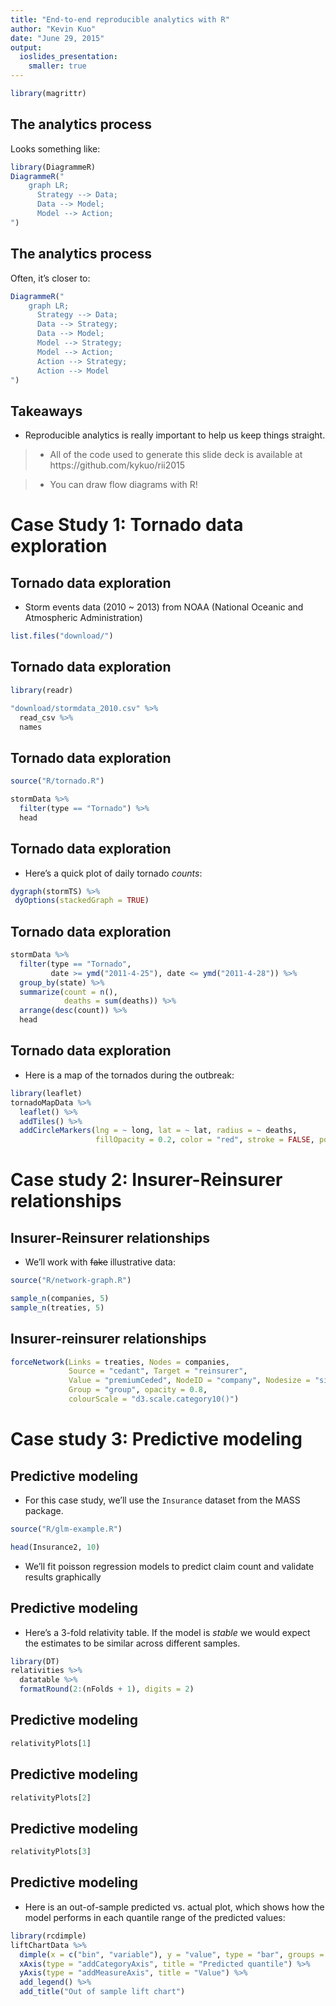 ```yaml
---
title: "End-to-end reproducible analytics with R"
author: "Kevin Kuo"
date: "June 29, 2015"
output:
  ioslides_presentation:
    smaller: true
---
```


```R
library(magrittr)
```

## The analytics process

Looks something like:

```R
library(DiagrammeR)
DiagrammeR("
    graph LR;
      Strategy --> Data;
      Data --> Model;
      Model --> Action;
")
```

## The analytics process

<!---
This slide may not render correctly on the first try.
Refreshing browser seems to fix the issue.
-->

Often, it's closer to:

```R
DiagrammeR("
    graph LR;
      Strategy --> Data;
      Data --> Strategy;
      Data --> Model;
      Model --> Strategy;
      Model --> Action;
      Action --> Strategy;
      Action --> Model
")
```

## Takeaways

- Reproducible analytics is really important to help us keep things straight.

> - All of the code used to generate this slide deck is available at https://github.com/kykuo/rii2015


> - You can draw flow diagrams with R!

# Case Study 1: Tornado data exploration

## Tornado data exploration

- Storm events data (2010 ~ 2013) from NOAA (National Oceanic and Atmospheric Administration)

```R
list.files("download/")
```

## Tornado data exploration {.smaller}

```R
library(readr)
```

```R
"download/stormdata_2010.csv" %>%
  read_csv %>%
  names
```

## Tornado data exploration

```R
source("R/tornado.R")
```

```R
stormData %>%
  filter(type == "Tornado") %>%
  head
```

## Tornado data exploration

- Here's a quick plot of daily tornado *counts*:

```R
dygraph(stormTS) %>%
 dyOptions(stackedGraph = TRUE)
```

## Tornado data exploration

```R
stormData %>%
  filter(type == "Tornado",
         date >= ymd("2011-4-25"), date <= ymd("2011-4-28")) %>%
  group_by(state) %>%
  summarize(count = n(),
            deaths = sum(deaths)) %>%
  arrange(desc(count)) %>%
  head
```

## Tornado data exploration

- Here is a map of the tornados during the outbreak:

```R
library(leaflet)
tornadoMapData %>%
  leaflet() %>%
  addTiles() %>%
  addCircleMarkers(lng = ~ long, lat = ~ lat, radius = ~ deaths,
                   fillOpacity = 0.2, color = "red", stroke = FALSE, popup = deathsPopup)
```

# Case study 2: Insurer-Reinsurer relationships

## Insurer-Reinsurer relationships {.smaller}

- We'll work with ~~fake~~ illustrative data:

```R
source("R/network-graph.R")
```

```R
sample_n(companies, 5)
sample_n(treaties, 5)
```

## Insurer-reinsurer relationships

```R
forceNetwork(Links = treaties, Nodes = companies, 
             Source = "cedant", Target = "reinsurer",
             Value = "premiumCeded", NodeID = "company", Nodesize = "size",
             Group = "group", opacity = 0.8,
             colourScale = "d3.scale.category10()")
```

# Case study 3: Predictive modeling

## Predictive modeling

- For this case study, we'll use the `Insurance` dataset from the MASS package.

```R
source("R/glm-example.R")
```

```R
head(Insurance2, 10)
```

- We'll fit poisson regression models to predict claim count and validate results graphically

## Predictive modeling {.smaller}

- Here's a 3-fold relativity table. If the model is *stable* we would expect the estimates to be similar across different samples.

```R
library(DT)
relativities %>% 
  datatable %>% 
  formatRound(2:(nFolds + 1), digits = 2)
```

## Predictive modeling

```R
relativityPlots[1]
```

## Predictive modeling

```R
relativityPlots[2]
```

## Predictive modeling

```R
relativityPlots[3]
```

## Predictive modeling

- Here is an out-of-sample predicted vs. actual plot, which shows how the model performs in each quantile range of the predicted values:

```R
library(rcdimple)
liftChartData %>%
  dimple(x = c("bin", "variable"), y = "value", type = "bar", groups = "variable") %>%
  xAxis(type = "addCategoryAxis", title = "Predicted quantile") %>%
  yAxis(type = "addMeasureAxis", title = "Value") %>%
  add_legend() %>%
  add_title("Out of sample lift chart")
```
